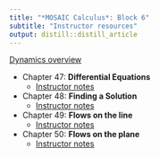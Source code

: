 ```yaml
---
title: "*MOSAIC Calculus*: Block 6"
subtitle: "Instructor resources"
output: distill::distill_article
---
```


[Dynamics overview](Dynamics-overview-notes.html)


- Chapter 47: **Differential Equations**
    - [Instructor notes](Chap-47-diff-eq-notes.html)
    
- Chapter 48: **Finding a Solution**
    - [Instructor notes](Chap-48-finding-solutions-notes.html)

- Chapter 49: **Flows on the line**
    - [Instructor notes](Chap-49-flows-on-line.html)
    
- Chapter 50: **Flows on the plane**
    - [Instructor notes](Chap-50-flows-on-plane.html)
    
    

